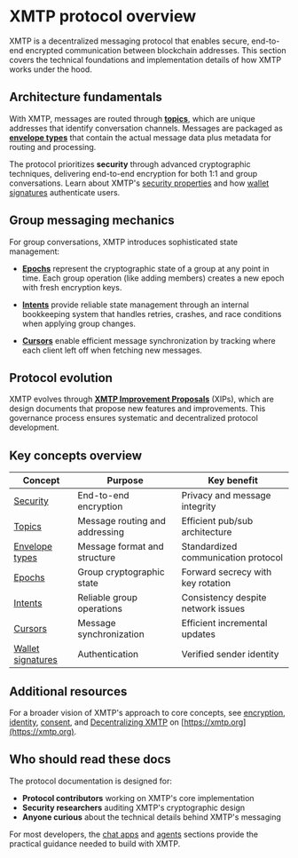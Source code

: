 # XMTP protocol overview

XMTP is a decentralized messaging protocol that enables secure, end-to-end encrypted communication between blockchain addresses. This section covers the technical foundations and implementation details of how XMTP works under the hood.

## Architecture fundamentals

With XMTP, messages are routed through **[topics](/protocol/topics)**, which are unique addresses that identify conversation channels. Messages are packaged as **[envelope types](/protocol/envelope-types)** that contain the actual message data plus metadata for routing and processing.

The protocol prioritizes **security** through advanced cryptographic techniques, delivering end-to-end encryption for both 1:1 and group conversations. Learn about XMTP's [security properties](/protocol/security) and how [wallet signatures](/protocol/signatures) authenticate users.

## Group messaging mechanics

For group conversations, XMTP introduces sophisticated state management:

- **[Epochs](/protocol/epochs)** represent the cryptographic state of a group at any point in time. Each group operation (like adding members) creates a new epoch with fresh encryption keys.

- **[Intents](/protocol/intents)** provide reliable state management through an internal bookkeeping system that handles retries, crashes, and race conditions when applying group changes.

- **[Cursors](/protocol/cursors)** enable efficient message synchronization by tracking where each client left off when fetching new messages.

## Protocol evolution

XMTP evolves through **[XMTP Improvement Proposals](/protocol/xips)** (XIPs), which are design documents that propose new features and improvements. This governance process ensures systematic and decentralized protocol development.

## Key concepts overview

| Concept | Purpose | Key benefit |
|---------|---------|-------------|
| [Security](/protocol/security) | End-to-end encryption | Privacy and message integrity |
| [Topics](/protocol/topics) | Message routing and addressing | Efficient pub/sub architecture |
| [Envelope types](/protocol/envelope-types) | Message format and structure | Standardized communication protocol |
| [Epochs](/protocol/epochs) | Group cryptographic state | Forward secrecy with key rotation |
| [Intents](/protocol/intents) | Reliable group operations | Consistency despite network issues |
| [Cursors](/protocol/cursors) | Message synchronization | Efficient incremental updates |
| [Wallet signatures](/protocol/signatures) | Authentication | Verified sender identity |

## Additional resources

For a broader vision of XMTP's approach to core concepts, see [encryption](https://xmtp.org/docs/concepts/encryption), [identity](https://xmtp.org/docs/concepts/identity), [consent](https://xmtp.org/docs/concepts/consent), and [Decentralizing XMTP](https://xmtp.org/docs/concepts/decentralizing-xmtp) on [https://xmtp.org](https://xmtp.org).

## Who should read these docs

The protocol documentation is designed for:

- **Protocol contributors** working on XMTP's core implementation
- **Security researchers** auditing XMTP's cryptographic design
- **Anyone curious** about the technical details behind XMTP's messaging

For most developers, the [chat apps](/chat-apps/intro/get-started) and [agents](/agents/get-started/build-an-agent) sections provide the practical guidance needed to build with XMTP.
